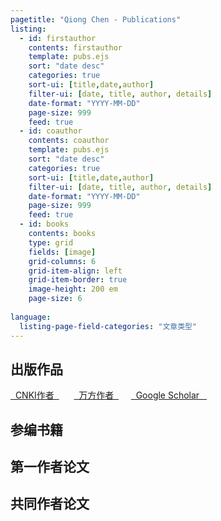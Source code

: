 ```yaml
---
pagetitle: "Qiong Chen - Publications"
listing:
  - id: firstauthor
    contents: firstauthor
    template: pubs.ejs
    sort: "date desc"
    categories: true
    sort-ui: [title,date,author]
    filter-ui: [date, title, author, details]
    date-format: "YYYY-MM-DD"
    page-size: 999
    feed: true
  - id: coauthor
    contents: coauthor
    template: pubs.ejs
    sort: "date desc"
    categories: true
    sort-ui: [title,date,author]
    filter-ui: [date, title, author, details]
    date-format: "YYYY-MM-DD"
    page-size: 999
    feed: true
  - id: books
    contents: books
    type: grid
    fields: [image]
    grid-columns: 6
    grid-item-align: left
    grid-item-border: true
    image-height: 200 em
    page-size: 6
    
language:
  listing-page-field-categories: "文章类型"
---
```


## 出版作品
[&nbsp;&nbsp;CNKI作者&nbsp;&nbsp;](https://kns.cnki.net/kcms/detail/knetsearch.aspx?sfield=au&skey=陈琼&code=000033286925&v=L99VyCTXNqM33Iuyy_4c1O5o_4zvwh6EMZ8EGPBPbRz3L2FSij4Nu8tOzs8xmWMq){.badge .badge-large}
 &nbsp;&nbsp;&nbsp;&nbsp; [&nbsp;&nbsp;万方作者&nbsp;&nbsp;](https://fx.wanfangdata.com.cn/scholartrends/detail?scholar_id=a0003863732&scholar_name=陈琼&org_name=河南省肿瘤医院%3B郑州大学附属肿瘤医院){.badge .badge-large}&nbsp;&nbsp;&nbsp;&nbsp;   [&nbsp;&nbsp;Google Scholar &nbsp;&nbsp;](https://scholar.google.com/citations?user=KKgW5AwAAAAJ&hl=zh-CN){.badge .badge-large}   

## 参编书籍

::: {#books}
:::




## 第一作者论文

::: {#firstauthor}
:::


## 共同作者论文

::: {#coauthor}
:::
